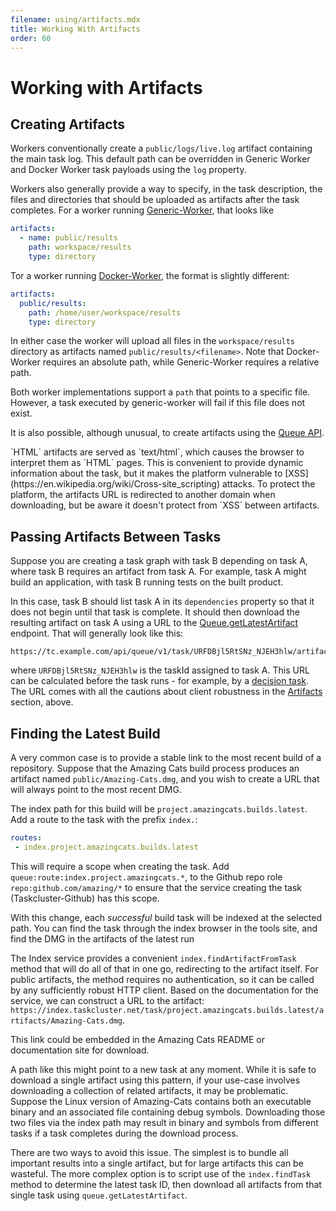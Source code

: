 ```yaml
---
filename: using/artifacts.mdx
title: Working With Artifacts
order: 60
---
```


# Working with Artifacts

## Creating Artifacts

Workers conventionally create a `public/logs/live.log`
artifact containing the main task log. This default path can be overridden
in Generic Worker and Docker Worker task payloads using the `log` property.

Workers also generally provide a way to specify, in the task description, the
files and directories that should be uploaded as artifacts after the task
completes. For a worker running
[Generic-Worker](/docs/reference/workers/generic-worker/docs/payload), that looks like

```yaml
artifacts:
  - name: public/results
    path: workspace/results
    type: directory
```

Tor a worker running
[Docker-Worker](/docs/reference/workers/docker-worker/docs/payload), the format is
slightly different:

```yaml
artifacts:
  public/results:
    path: /home/user/workspace/results
    type: directory
```

In either case the worker will upload all files in the `workspace/results` directory as
artifacts named `public/results/<filename>`. Note that Docker-Worker requires
an absolute path, while Generic-Worker requires a relative path.

Both worker implementations support a `path` that points to a specific file.
However, a task executed by generic-worker will fail if this file does not exist.

It is also possible, although unusual, to create artifacts using the [Queue
API](/docs/reference/platform/queue/api#createArtifact).

<Warning>
`HTML` artifacts are served as `text/html`, which causes the browser to interpret them
as `HTML` pages. This is convenient to provide dynamic information about the task, but
it makes the platform vulnerable to [XSS](https://en.wikipedia.org/wiki/Cross-site_scripting)
attacks. To protect the platform, the artifacts URL is redirected to another domain when downloading,
but be aware it doesn't protect from `XSS` between artifacts.
</Warning>

## Passing Artifacts Between Tasks

Suppose you are creating a task graph with task B depending on task A, where
task B requires an artifact from task A. For example, task A might build an
application, with task B running tests on the built product.

In this case, task B should list task A in its `dependencies` property so that
it does not begin until that task is complete. It should then download the
resulting artifact on task A using a URL to the
[Queue.getLatestArtifact](/docs/reference/platform/queue/api#getLatestArtifact)
endpoint. That will generally look like this:

    https://tc.example.com/api/queue/v1/task/URFDBjl5RtSNz_NJEH3hlw/artifacts/public/build.zip

where `URFDBjl5RtSNz_NJEH3hlw` is the taskId assigned to task A. This URL can
be calculated before the task runs - for example, by a [decision task](/docs/manual/design/conventions/decision-task).  The URL
comes with all the cautions about client robustness in the
[Artifacts](/docs/manual/tasks/artifacts) section, above.

## Finding the Latest Build

A very common case is to provide a stable link to the most recent build of a
repository. Suppose that the Amazing Cats build process produces an artifact
named `public/Amazing-Cats.dmg`, and you wish to create a URL that will always
point to the most recent DMG.

The index path for this build will be `project.amazingcats.builds.latest`. Add
a route to the task with the prefix `index.`:

```yaml
routes:
 - index.project.amazingcats.builds.latest
```

This will require a scope when creating the task. Add
`queue:route:index.project.amazingcats.*`, to the Github repo role
`repo:github.com/amazing/*` to ensure that the service creating the task
(Taskcluster-Github) has this scope.

With this change, each *successful* build task will be indexed at the selected
path. You can find the task through the index browser in the tools site, and
find the DMG in the artifacts of the latest run

The Index service provides a convenient `index.findArtifactFromTask` method
that will do all of that in one go, redirecting to the artifact itself. For
public artifacts, the method requires no authentication, so it can be called by
any sufficiently robust HTTP client. Based on the documentation for the
service, we can construct a URL to the artifact:
`https://index.taskcluster.net/task/project.amazingcats.builds.latest/artifacts/Amazing-Cats.dmg`.

This link could be embedded in the Amazing Cats README or documentation site
for download.

<Warning>
A path like this might point to a new task at any moment. While it is
safe to download a single artifact using this pattern, if your use-case involves
downloading a collection of related artifacts, it may be problematic. Suppose
the Linux version of Amazing-Cats contains both an executable binary and an
associated file containing debug symbols. Downloading those two files via the
index path may result in binary and symbols from different tasks if a task
completes during the download process.
</Warning>

There are two ways to avoid this issue. The simplest is to bundle all important
results into a single artifact, but for large artifacts this can be wasteful.
The more complex option is to script use of the `index.findTask` method to
determine the latest task ID, then download all artifacts from that single task
using `queue.getLatestArtifact`.
